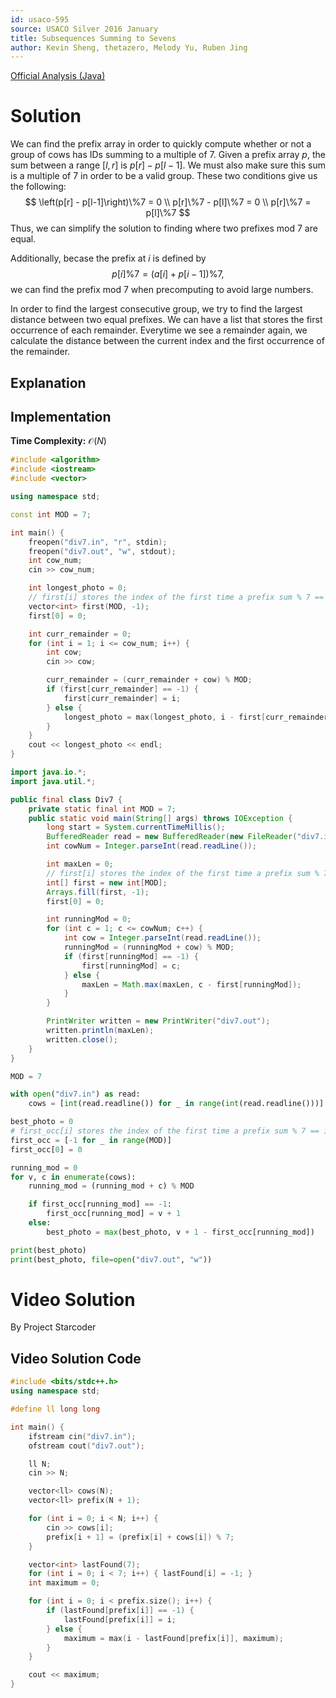 ```yaml
---
id: usaco-595
source: USACO Silver 2016 January
title: Subsequences Summing to Sevens
author: Kevin Sheng, thetazero, Melody Yu, Ruben Jing
---
```


[Official Analysis (Java)](http://www.usaco.org/current/data/sol_div7_silver_jan16.html)

# Solution

We can find the prefix array in order to quickly compute whether or not a group of cows has IDs summing to a multiple of $7$.
Given a prefix array $p$, the sum between a range $[l, r]$ is $p[r] - p[l-1]$. We must also make sure this sum is a multiple
of $7$ in order to be a valid group. These two conditions give us the following:
$$
\left(p[r] - p[l-1]\right)\%7 = 0 \\
p[r]\%7 - p[l]\%7 = 0 \\
p[r]\%7 = p[l]\%7
$$
Thus, we can simplify the solution to finding where two prefixes mod $7$ are equal.

Additionally, becase the prefix at $i$ is defined by
$$
p[i]\%7 = \left(a[i]+p[i-1]\right)\%7,
$$
we can find the prefix mod $7$ when precomputing to avoid large numbers.

In order to find the largest consecutive group, we try to find the largest distance between two equal prefixes. We can have
a list that stores the first occurrence of each remainder. Everytime we see a remainder again, we calculate the distance
between the current index and the first occurrence of the remainder.

## Explanation

## Implementation

**Time Complexity:** $\mathcal{O}(N)$

<LanguageSection>
<CPPSection>

```cpp
#include <algorithm>
#include <iostream>
#include <vector>

using namespace std;

const int MOD = 7;

int main() {
	freopen("div7.in", "r", stdin);
	freopen("div7.out", "w", stdout);
	int cow_num;
	cin >> cow_num;

	int longest_photo = 0;
	// first[i] stores the index of the first time a prefix sum % 7 == i
	vector<int> first(MOD, -1);
	first[0] = 0;

	int curr_remainder = 0;
	for (int i = 1; i <= cow_num; i++) {
		int cow;
		cin >> cow;

		curr_remainder = (curr_remainder + cow) % MOD;
		if (first[curr_remainder] == -1) {
			first[curr_remainder] = i;
		} else {
			longest_photo = max(longest_photo, i - first[curr_remainder]);
		}
	}
	cout << longest_photo << endl;
}
```

</CPPSection>
<JavaSection>

```java
import java.io.*;
import java.util.*;

public final class Div7 {
	private static final int MOD = 7;
	public static void main(String[] args) throws IOException {
		long start = System.currentTimeMillis();
		BufferedReader read = new BufferedReader(new FileReader("div7.in"));
		int cowNum = Integer.parseInt(read.readLine());

		int maxLen = 0;
		// first[i] stores the index of the first time a prefix sum % 7 == i
		int[] first = new int[MOD];
		Arrays.fill(first, -1);
		first[0] = 0;

		int runningMod = 0;
		for (int c = 1; c <= cowNum; c++) {
			int cow = Integer.parseInt(read.readLine());
			runningMod = (runningMod + cow) % MOD;
			if (first[runningMod] == -1) {
				first[runningMod] = c;
			} else {
				maxLen = Math.max(maxLen, c - first[runningMod]);
			}
		}

		PrintWriter written = new PrintWriter("div7.out");
		written.println(maxLen);
		written.close();
	}
}
```

</JavaSection>
<PySection>

```py
MOD = 7

with open("div7.in") as read:
	cows = [int(read.readline()) for _ in range(int(read.readline()))]

best_photo = 0
# first_occ[i] stores the index of the first time a prefix sum % 7 == i
first_occ = [-1 for _ in range(MOD)]
first_occ[0] = 0

running_mod = 0
for v, c in enumerate(cows):
	running_mod = (running_mod + c) % MOD

	if first_occ[running_mod] == -1:
		first_occ[running_mod] = v + 1
	else:
		best_photo = max(best_photo, v + 1 - first_occ[running_mod])

print(best_photo)
print(best_photo, file=open("div7.out", "w"))
```

</PySection>

</LanguageSection>

# Video Solution

By Project Starcoder

<YouTube id="wXNhLjiuTgw" />

## Video Solution Code

<LanguageSection>
<CPPSection>

```cpp
#include <bits/stdc++.h>
using namespace std;

#define ll long long

int main() {
	ifstream cin("div7.in");
	ofstream cout("div7.out");

	ll N;
	cin >> N;

	vector<ll> cows(N);
	vector<ll> prefix(N + 1);

	for (int i = 0; i < N; i++) {
		cin >> cows[i];
		prefix[i + 1] = (prefix[i] + cows[i]) % 7;
	}

	vector<int> lastFound(7);
	for (int i = 0; i < 7; i++) { lastFound[i] = -1; }
	int maximum = 0;

	for (int i = 0; i < prefix.size(); i++) {
		if (lastFound[prefix[i]] == -1) {
			lastFound[prefix[i]] = i;
		} else {
			maximum = max(i - lastFound[prefix[i]], maximum);
		}
	}

	cout << maximum;
}
```

</CPPSection>

</LanguageSection>
